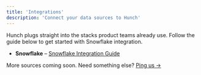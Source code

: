 ```yaml
---
title: 'Integrations'
description: 'Connect your data sources to Hunch'
---
```


Hunch plugs straight into the stacks product teams already use. Follow the guide below to get started with Snowflake integration.

- **Snowflake** – [Snowflake Integration Guide](/pages/guides/snowflake-integration)

More sources coming soon. Need something else? [Ping us →](mailto:support@hunch.dev)
